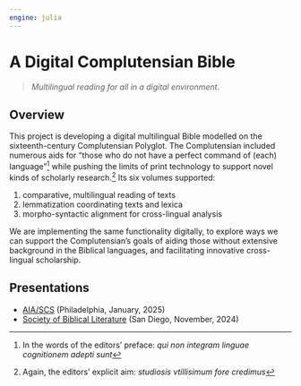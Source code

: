 ```yaml
---
engine: julia
---
```


# A Digital Complutensian Bible

> *Multilingual reading for all in a digital environment*.

## Overview

This project is developing a digital multilingual Bible modelled on the sixteenth-century Complutensian Polyglot. The Complutensian included numerous aids for "those who do not have a perfect command of (each) language"[^1] while pushing the limits of print technology to support novel kinds of scholarly research.[^2] Its six volumes supported:


1. comparative, multilingual reading of texts
2. lemmatization coordinating texts and lexica
3. morpho-syntactic alignment for cross-lingual analysis



We are implementing the same functionality digitally, to explore ways we can support the Complutensian's goals of aiding those without extensive background in the Biblical languages,  and facilitating innovative cross-lingual scholarship.







[^1]: In the words of the editors' preface: *qui non integram linguae cognitionem adepti sunt*



[^2]: Again, the editors' explicit aim: *studiosis vtillisimum fore credimus*


## Presentations


- [AIA/SCS](./presentations/aia-scs2025/) (Philadelphia, January, 2025)
- [Society of Biblical Literature](./presentations/sbl2024/) (San Diego, November, 2024)
